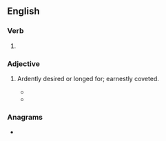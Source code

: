 ==English==

===Verb===
{{head|en|verb form}}

# {{en-past of|suspire}}

===Adjective===
{{en-adj}}

# {{lb|en|obsolete}} Ardently desired or longed for; earnestly coveted.
#* {{quote-book|en|author=James Joyce|title=Ulysses|edition=Penguin Classics|year=1960|page=204|passage=Lovely! Buck Mulligan suspired amorously}}
#* {{rfquotek|en|Sir H. Wotton}}

===Anagrams===
* {{anagrams|en|a=deiprssu|dispurse|prusside}}